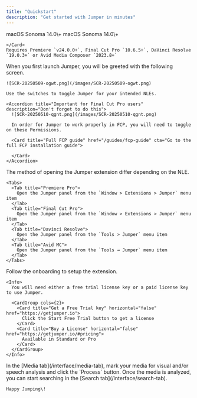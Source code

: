 ```yaml
---
title: "Quickstart"
description: "Get started with Jumper in minutes"
---
```


<Steps>
  <Step title="Download and install the latest version">
    <Card title="MacOS Apple Silicon" icon="download" iconType="solid" horizontal href="https://download.getjumper.io">
      macOS Sonoma 14.0\+
    </Card>
    <Card title="MacOS Intel" icon="download" iconType="solid" horizontal href="https://getjumper.io/intel">
      macOS Sonoma 14.0\+
    </Card>
    <Card title="Windows" icon="download" iconType="solid" horizontal href="https://getjumper.io/windows">
      
    </Card>
    Requires Premiere `v24.0.0+`, Final Cut Pro `10.6.5+`, DaVinci Resolve `19.0.3+` or Avid Media Composer `2023.8+`
  </Step>
  <Step title="Launch Jumper">
    When you first launch Jumper, you will be greeted with the following screen.

    ![SCR-20250509-ogwt.png](/images/SCR-20250509-ogwt.png)

    Use the switches to toggle Jumper for your intended NLEs.

    <Accordion title="Important for Final Cut Pro users" description="Don't forget to do this">
      ![SCR-20250510-qgnt.png](/images/SCR-20250510-qgnt.png)

      In order for Jumper to work properly in FCP, you will need to toggle on these Permissions.

      <Card title="Full FCP guide" href="/guides/fcp-guide" cta="Go to the full FCP installation guide">
        
      </Card>
    </Accordion>
  </Step>
  <Step title="Open the extension in your NLE">
    The method of opening the Jumper extension differ depending on the NLE.

    <Tabs>
      <Tab title="Premiere Pro">
        Open the Jumper panel from the `Window > Extensions > Jumper` menu item
      </Tab>
      <Tab title="Final Cut Pro">
        Open the Jumper panel from the `Window > Extensions > Jumper` menu item
      </Tab>
      <Tab title="Davinci Resolve">
        Open the Jumper panel from the `Tools > Jumper` menu item
      </Tab>
      <Tab title="Avid MC">
        Open the Jumper panel from the `Tools → Jumper` menu item
      </Tab>
    </Tabs>
  </Step>
  <Step title="Follow the onboarding">
    Follow the onboarding to setup the extension.

    <Info>
      You will need either a free trial license key or a paid license key to use Jumper.

      <CardGroup cols={2}>
        <Card title="Get a Free Trial key" horizontal="false" href="https://getjumper.io">
          Click the Start Free Trial button to get a license
        </Card>
        <Card title="Buy a License" horizontal="false" href="https://getjumper.io/#pricing">
          Available in Standard or Pro
        </Card>
      </CardGroup>
    </Info>
  </Step>
  <Step title="Analyze media">
    In the [Media tab](/interface/media-tab), mark your media for visual and/or speech analysis and click the `Process` button.
  </Step>
  <Step title="Search your media">
    Once the media is analyzed, you can start searching in the [Search tab](/interface/search-tab).

    Happy Jumping\!
  </Step>
</Steps>